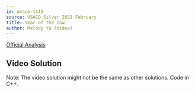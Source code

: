 ---
id: usaco-1111
source: USACO Silver 2021 February
title: Year of the Cow
author: Melody Yu (Video)
---

[Official Analysis](http://www.usaco.org/current/data/sol_prob2_silver_feb21.html)

## Video Solution

Note: The video solution might not be the same as other solutions. Code in C++.
<Youtube id="MY5Ait0AcmE" />
